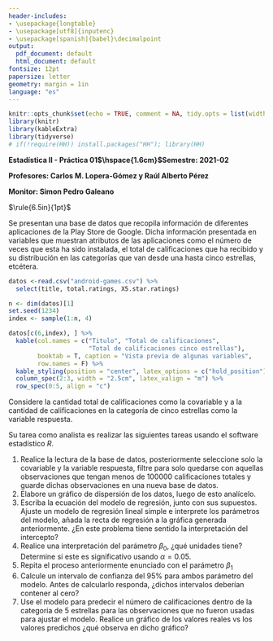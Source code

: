 ```yaml
---
header-includes:
- \usepackage{longtable}
- \usepackage[utf8]{inputenc}
- \usepackage[spanish]{babel}\decimalpoint
output:
  pdf_document: default
  html_document: default
fontsize: 12pt
papersize: letter
geometry: margin = 1in
language: "es"
---
```


```r
knitr::opts_chunk$set(echo = TRUE, comment = NA, tidy.opts = list(width.cutoff = 60), tidy = T)
library(knitr)
library(kableExtra)
library(tidyverse)
# if(!require(HH)) install.packages("HH"); library(HH)
```

**Estadística II - Práctica 01$\hspace{1.6cm}$Semestre: 2021-02**

**Profesores: Carlos M. Lopera-Gómez y Raúl Alberto Pérez**

**Monitor: Simon Pedro Galeano**

$\rule{6.5in}{1pt}$

Se presentan una base de datos que recopila información de diferentes 
aplicaciones de la Play Store de Google. Dicha información presentada en 
variables que muestran atributos de las aplicaciones como el número de veces 
que esta ha sido instalada, el total de calificaciones que ha recibido y su 
distribución en las categorías que van desde una hasta cinco estrellas, 
etcétera.

```r
datos <-read.csv("android-games.csv") %>%
  select(title, total.ratings, X5.star.ratings)

n <- dim(datos)[1]
set.seed(1234)
index <- sample(1:n, 4)

datos[c(6,index), ] %>%
  kable(col.names = c("Titulo", "Total de calificaciones",
                      "Total de calificaciones cinco estrellas"),
        booktab = T, caption = "Vista previa de algunas variables",
        row.names = F) %>%
  kable_styling(position = "center", latex_options = c("hold_position")) %>%
  column_spec(2:3, width = "2.5cm", latex_valign = "m") %>%
  row_spec(0:5, align = "c")
```


Considere la cantidad total de calificaciones como la covariable y a la cantidad
de calificaciones en la categoría de cinco estrellas como la variable respuesta.

Su tarea como analista es realizar las siguientes tareas usando el software
estadístico $R$.

1. Realice la lectura de la base de datos, posteriormente seleccione solo la covariable y la
variable respuesta, filtre para solo quedarse con aquellas observaciones que tengan
menos de 100000 calificaciones totales y guarde dichas observaciones en una nueva base de
datos.
2. Elabore un gráfico de dispersión de los datos, luego de esto analícelo.
3. Escriba la ecuación del modelo de regresión, junto con sus supuestos. Ajuste un modelo de regresión lineal simple e interprete los parámetros del modelo, añada la recta de regresión
a la gráfica generada anteriormente.
¿En este problema tiene sentido la interpretación del intercepto?
3. Realice una interpretación del parámetro $\beta_0$, ¿qué unidades tiene? Determine
si este es significativo usando $\alpha = 0.05$.
4. Repita el proceso anteriormente enunciado con el parámetro $\beta_1$
5. Calcule un intervalo de confianza del 95% para ambos parámetro del modelo.
Antes de calcularlo responda, ¿dichos intervalos deberían contener al cero?
6. Use el modelo para predecir el número de calificaciones dentro de la categoría de 5 
estrellas para las observaciones que no fueron usadas para ajustar el modelo. Realice un gráfico
de los valores reales vs los valores predichos ¿qué observa en dicho gráfico? 
